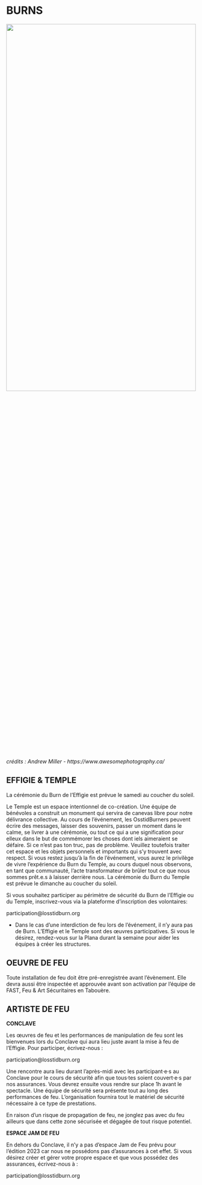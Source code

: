 # BURNS {-}


<img src="www/picture_burn.jpg"  width=100% height=50%>
*crédits : Andrew Miller - https://www.awesomephotography.ca/*

<h2><span>EFFIGIE & TEMPLE</span></h2> 


La cérémonie du Burn de l’Effigie est prévue le samedi au coucher du soleil. 

Le Temple est un espace intentionnel de co-création. Une équipe de bénévoles a construit un monument qui servira de canevas libre pour notre délivrance collective. Au cours de l'événement, les OsstidBurners peuvent écrire des messages, laisser des souvenirs, passer un moment dans le calme, se livrer à une cérémonie, ou tout ce qui a une signification pour elleux dans le but de commémorer les choses dont iels aimeraient se défaire. Si ce n'est pas ton truc, pas de problème. Veuillez toutefois traiter cet espace et les objets personnels et importants qui s'y trouvent avec respect. Si vous restez jusqu'à la fin de l'événement, vous aurez le privilège de vivre l'expérience du Burn du Temple, au cours duquel nous observons, en tant que communauté, l'acte transformateur de brûler tout ce que nous sommes prêt.e.s à laisser derrière nous. La cérémonie du Burn du Temple est prévue le dimanche au coucher du soleil. 


Si vous souhaitez participer au périmètre de sécurité du Burn de l’Effigie ou du Temple, inscrivez-vous via la plateforme d’inscription des volontaires:

participation@losstidburn.org


* Dans le cas d’une interdiction de feu lors de l’événement, il n’y aura pas de Burn. L’Effigie et le Temple sont des œuvres participatives. Si vous le désirez, rendez-vous sur la Plana durant la semaine pour aider les équipes à créer les structures.  


<h2><span> OEUVRE DE FEU </h2></span>

Toute installation de feu doit être pré-enregistrée avant l’évènement. Elle devra aussi être inspectée et approuvée avant son activation par l’équipe de FAST, Feu & Art Sécuritaires en Tabouère.

<h2><span> ARTISTE DE FEU </h2></span>


**CONCLAVE**  

Les œuvres de feu et les performances de manipulation de feu sont les bienvenues lors du Conclave qui aura lieu juste avant la mise à feu de l’Effigie. Pour participer, écrivez-nous : 

participation@losstidburn.org


Une rencontre aura lieu durant l’après-midi avec les participant·e·s au Conclave pour le cours de sécurité afin que tous·tes soient couvert·e·s par nos assurances. Vous devrez ensuite vous rendre sur place 1h avant le spectacle. Une  équipe de sécurité sera présente tout au long des performances de feu. L’organisation fournira tout le matériel de sécurité nécessaire à ce type de prestations. 


En raison d’un risque de propagation de feu, ne jonglez pas avec du feu ailleurs que dans cette zone sécurisée et dégagée de tout risque potentiel. 


**ESPACE JAM DE FEU**

En dehors du Conclave, il n’y a pas d’espace Jam de Feu prévu pour l’édition 2023 car nous ne possédons pas d’assurances à cet effet. Si vous désirez créer et gérer votre propre espace et que vous possédez des assurances, écrivez-nous à : 

participation@losstidburn.org
